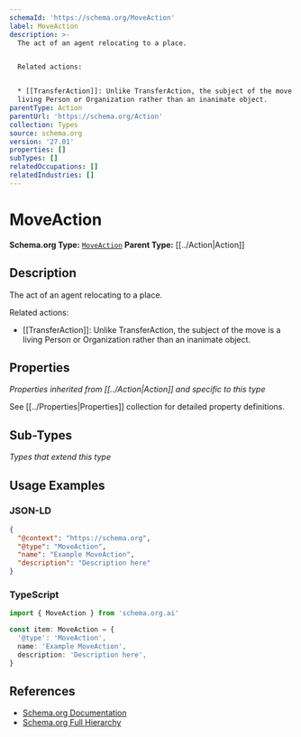 ```yaml
---
schemaId: 'https://schema.org/MoveAction'
label: MoveAction
description: >-
  The act of an agent relocating to a place.


  Related actions:


  * [[TransferAction]]: Unlike TransferAction, the subject of the move is a
  living Person or Organization rather than an inanimate object.
parentType: Action
parentUrl: 'https://schema.org/Action'
collection: Types
source: schema.org
version: '27.01'
properties: []
subTypes: []
relatedOccupations: []
relatedIndustries: []
---
```

# MoveAction

**Schema.org Type:** [`MoveAction`](https://schema.org/MoveAction)
**Parent Type:** [[../Action|Action]]

## Description

The act of an agent relocating to a place.

Related actions:

* [[TransferAction]]: Unlike TransferAction, the subject of the move is a living Person or Organization rather than an inanimate object.

## Properties

*Properties inherited from [[../Action|Action]] and specific to this type*

See [[../Properties|Properties]] collection for detailed property definitions.

## Sub-Types

*Types that extend this type*

## Usage Examples

### JSON-LD

```json
{
  "@context": "https://schema.org",
  "@type": "MoveAction",
  "name": "Example MoveAction",
  "description": "Description here"
}
```

### TypeScript

```typescript
import { MoveAction } from 'schema.org.ai'

const item: MoveAction = {
  '@type': 'MoveAction',
  name: 'Example MoveAction',
  description: 'Description here',
}
```

## References

- [Schema.org Documentation](https://schema.org/MoveAction)
- [Schema.org Full Hierarchy](https://schema.org/docs/full.html)
